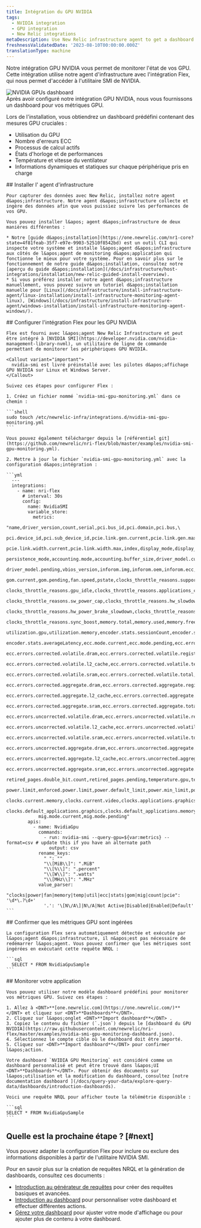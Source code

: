```yaml
---
title: Intégration du GPU NVIDIA
tags:
  - NVIDIA integration
  - GPU integration
  - New Relic integrations
metaDescription: Use New Relic infrastructure agent to get a dashboard with GPU metrics.
freshnessValidatedDate: '2023-08-10T00:00:00.000Z'
translationType: machine
---
```


Notre intégration GPU NVIDIA vous permet de monitorer l&apos;état de vos GPU. Cette intégration utilise notre agent d&apos;infrastructure avec l&apos;intégration Flex, qui nous permet d&apos;accéder à l&apos;utilitaire SMI de NVIDIA.

<img title="NVIDIA GPUs dashboard" alt="NVIDIA GPUs dashboard" src="/images/infrastructure_screenshot-full_NVIDIA-GPU-dashboard.webp" />

<figcaption>
  Après avoir configuré notre intégration GPU NVIDIA, nous vous fournissons un dashboard pour vos métriques GPU.
</figcaption>

Lors de l&apos;installation, vous obtiendrez un dashboard prédéfini contenant des mesures GPU cruciales :

* Utilisation du GPU
* Nombre d&apos;erreurs ECC
* Processus de calcul actifs
* États d&apos;horloge et de performances
* Température et vitesse du ventilateur
* Informations dynamiques et statiques sur chaque périphérique pris en charge

<Steps>
  <Step>
    ## Installer l&apos; agent d&apos;infrastructure

    Pour capturer des données avec New Relic, installez notre agent d&apos;infrastructure. Notre agent d&apos;infrastructure collecte et ingère des données afin que vous puissiez suivre les performances de vos GPU.

    Vous pouvez installer l&apos; agent d&apos;infrastructure de deux manières différentes :

    * Notre [guide d&apos;installation](https://one.newrelic.com/nr1-core?state=4f81feab-35f7-e97e-9903-52510f8542bd) est un outil CLI qui inspecte votre système et installe l&apos;agent d&apos;infrastructure aux côtés de l&apos;agent de monitoring d&apos;application qui fonctionne le mieux pour votre système. Pour en savoir plus sur le fonctionnement de notre guide d&apos;installation, consultez notre [aperçu du guide d&apos;installation](/docs/infrastructure/host-integrations/installation/new-relic-guided-install-overview).
    * Si vous préférez installer notre agent d&apos;infrastructure manuellement, vous pouvez suivre un tutoriel d&apos;installation manuelle pour [Linux](/docs/infrastructure/install-infrastructure-agent/linux-installation/install-infrastructure-monitoring-agent-linux), [Windows](/docs/infrastructure/install-infrastructure-agent/windows-installation/install-infrastructure-monitoring-agent-windows/).
  </Step>

  <Step>
    ## Configurer l&apos;intégration Flex pour les GPU NVIDIA

    Flex est fourni avec l&apos;agent New Relic Infrastructure et peut être intégré à [NVIDIA SMI](https://developer.nvidia.com/nvidia-management-library-nvml), un utilitaire de ligne de commande permettant de monitorer les périphériques GPU NVIDIA.

    <Callout variant="important">
      nvidia-smi est livré préinstallé avec les pilotes d&apos;affichage GPU NVIDIA sur Linux et Windows Server.
    </Callout>

    Suivez ces étapes pour configurer Flex :

    1. Créez un fichier nommé `nvidia-smi-gpu-monitoring.yml` dans ce chemin :

    ```shell
    sudo touch /etc/newrelic-infra/integrations.d/nvidia-smi-gpu-monitoring.yml
    ```

    Vous pouvez également télécharger depuis le [référentiel git](https://github.com/newrelic/nri-flex/blob/master/examples/nvidia-smi-gpu-monitoring.yml).

    2. Mettre à jour le fichier `nvidia-smi-gpu-monitoring.yml` avec la configuration d&apos;intégration :

    ```yml
      --- 
      integrations:
        - name: nri-flex
          # interval: 30s
          config:
            name: NvidiaSMI
            variable_store:
              metrics: 
                "name,driver_version,count,serial,pci.bus_id,pci.domain,pci.bus,\
                pci.device_id,pci.sub_device_id,pcie.link.gen.current,pcie.link.gen.max,\
                pcie.link.width.current,pcie.link.width.max,index,display_mode,display_active,\
                persistence_mode,accounting.mode,accounting.buffer_size,driver_model.current,\
                driver_model.pending,vbios_version,inforom.img,inforom.oem,inforom.ecc,inforom.pwr,\
                gom.current,gom.pending,fan.speed,pstate,clocks_throttle_reasons.supported,\
                clocks_throttle_reasons.gpu_idle,clocks_throttle_reasons.applications_clocks_setting,\
                clocks_throttle_reasons.sw_power_cap,clocks_throttle_reasons.hw_slowdown,clocks_throttle_reasons.hw_thermal_slowdown,\
                clocks_throttle_reasons.hw_power_brake_slowdown,clocks_throttle_reasons.sw_thermal_slowdown,\
                clocks_throttle_reasons.sync_boost,memory.total,memory.used,memory.free,compute_mode,\
                utilization.gpu,utilization.memory,encoder.stats.sessionCount,encoder.stats.averageFps,\
                encoder.stats.averageLatency,ecc.mode.current,ecc.mode.pending,ecc.errors.corrected.volatile.device_memory,\
                ecc.errors.corrected.volatile.dram,ecc.errors.corrected.volatile.register_file,ecc.errors.corrected.volatile.l1_cache,\
                ecc.errors.corrected.volatile.l2_cache,ecc.errors.corrected.volatile.texture_memory,ecc.errors.corrected.volatile.cbu,\
                ecc.errors.corrected.volatile.sram,ecc.errors.corrected.volatile.total,ecc.errors.corrected.aggregate.device_memory,\
                ecc.errors.corrected.aggregate.dram,ecc.errors.corrected.aggregate.register_file,ecc.errors.corrected.aggregate.l1_cache,\
                ecc.errors.corrected.aggregate.l2_cache,ecc.errors.corrected.aggregate.texture_memory,ecc.errors.corrected.aggregate.cbu,\
                ecc.errors.corrected.aggregate.sram,ecc.errors.corrected.aggregate.total,ecc.errors.uncorrected.volatile.device_memory,\
                ecc.errors.uncorrected.volatile.dram,ecc.errors.uncorrected.volatile.register_file,ecc.errors.uncorrected.volatile.l1_cache,\
                ecc.errors.uncorrected.volatile.l2_cache,ecc.errors.uncorrected.volatile.texture_memory,ecc.errors.uncorrected.volatile.cbu,\
                ecc.errors.uncorrected.volatile.sram,ecc.errors.uncorrected.volatile.total,ecc.errors.uncorrected.aggregate.device_memory,\
                ecc.errors.uncorrected.aggregate.dram,ecc.errors.uncorrected.aggregate.register_file,ecc.errors.uncorrected.aggregate.l1_cache,\
                ecc.errors.uncorrected.aggregate.l2_cache,ecc.errors.uncorrected.aggregate.texture_memory,ecc.errors.uncorrected.aggregate.cbu,\
                ecc.errors.uncorrected.aggregate.sram,ecc.errors.uncorrected.aggregate.total,retired_pages.single_bit_ecc.count,\
                retired_pages.double_bit.count,retired_pages.pending,temperature.gpu,temperature.memory,power.management,power.draw,\
                power.limit,enforced.power.limit,power.default_limit,power.min_limit,power.max_limit,clocks.current.graphics,clocks.current.sm,\
                clocks.current.memory,clocks.current.video,clocks.applications.graphics,clocks.applications.memory,\
                clocks.default_applications.graphics,clocks.default_applications.memory,clocks.max.graphics,clocks.max.sm,clocks.max.memory,\
                mig.mode.current,mig.mode.pending"
            apis:
              - name: NvidiaGpu
                commands:
                  - run: nvidia-smi --query-gpu=${var:metrics} --format=csv # update this if you have an alternate path
                    output: csv
                rename_keys:
                  " ": ""
                  "\\[MiB\\]": ".MiB"
                  "\\[%\\]": ".percent"
                  "\\[W\\]": ".watts"
                  "\\[MHz\\]": ".MHz"
                value_parser:
                  "clocks|power|fan|memory|temp|util|ecc|stats|gom|mig|count|pcie": '\d*\.?\d+'
                  '.': '\[N\/A\]|N\/A|Not Active|Disabled|Enabled|Default'
    ```
  </Step>

  <Step>
    ## Confirmer que les métriques GPU sont ingérées

    La configuration Flex sera automatiquement détectée et exécutée par l&apos;agent d&apos;infrastructure, il n&apos;est pas nécessaire de redémarrer l&apos;agent. Vous pouvez confirmer que les métriques sont ingérées en exécutant cette requête NRQL :

    ```sql
      SELECT * FROM NvidiaGpuSample
    ```
  </Step>

  <Step>
    ## Monitorer votre application

    Vous pouvez utiliser notre modèle dashboard prédéfini pour monitorer vos métriques GPU. Suivez ces étapes :

    1. Allez à <DNT>**[one.newrelic.com](https://one.newrelic.com/)**</DNT> et cliquez sur <DNT>**Dashboards**</DNT>.
    2. Cliquez sur l&apos;onglet <DNT>**Import dashboard**</DNT> .
    3. Copiez le contenu du fichier (`.json`) depuis le [dashboard du GPU NVIDIA](https://raw.githubusercontent.com/newrelic/nri-flex/master/examples/nvidia-smi-gpu-monitoring-dashboard.json).
    4. Sélectionnez le compte cible où le dashboard doit être importé.
    5. Cliquez sur <DNT>**Import dashboard**</DNT> pour confirmer l&apos;action.

    Votre dashboard `NVIDIA GPU Monitoring` est considéré comme un dashboard personnalisé et peut être trouvé dans l&apos;UI <DNT>**Dashboards**</DNT>. Pour obtenir des documents sur l&apos;utilisation et la modification du dashboard, consultez [notre documentation dashboard ](/docs/query-your-data/explore-query-data/dashboards/introduction-dashboards).

    Voici une requête NRQL pour afficher toute la télémétrie disponible :

    ```sql
    SELECT * FROM NvidiaGpuSample
    ```
  </Step>
</Steps>

## Quelle est la prochaine étape ? [#next]

Vous pouvez adapter la configuration Flex pour inclure ou exclure des informations disponibles à partir de l&apos;utilitaire NVIDIA SMI.

Pour en savoir plus sur la création de requêtes NRQL et la génération de dashboards, consultez ces documents :

* [Introduction au générateur de requêtes](/docs/query-your-data/explore-query-data/query-builder/introduction-query-builder) pour créer des requêtes basiques et avancées.
* [Introduction au dashboard](/docs/query-your-data/explore-query-data/dashboards/introduction-dashboards) pour personnaliser votre dashboard et effectuer différentes actions.
* [Gérez votre dashboard](/docs/query-your-data/explore-query-data/dashboards/manage-your-dashboard) pour ajuster votre <InlinePopover type="dashboards" />mode d&apos;affichage ou pour ajouter plus de contenu à votre dashboard.